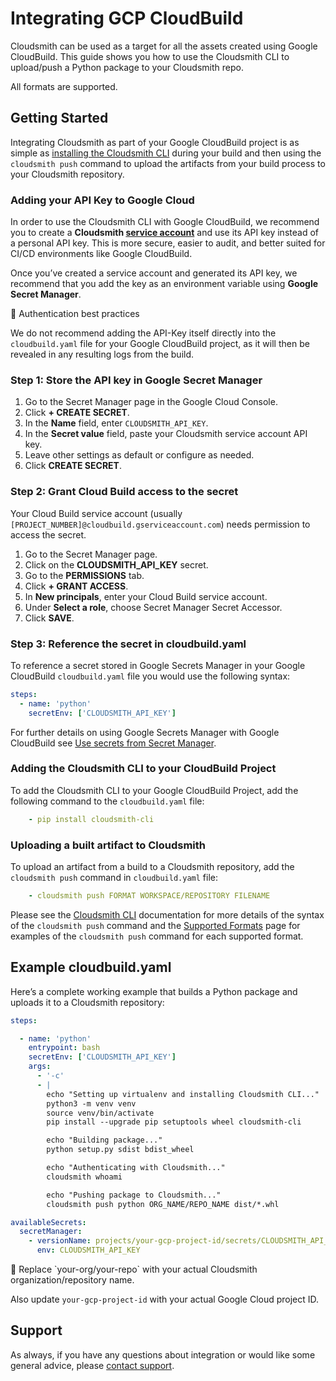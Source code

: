 

# Integrating GCP CloudBuild

Cloudsmith can be used as a target for all the assets created using Google CloudBuild. This guide shows you how to use the Cloudsmith CLI to upload/push a Python package to your Cloudsmith repo.

All formats are supported.

## Getting Started

Integrating Cloudsmith as part of your Google CloudBuild project is as simple as [installing the Cloudsmith CLI](/developer-tools/cli) during your build and then using the `cloudsmith push` command to upload the artifacts from your build process to your Cloudsmith repository.

### Adding your API Key to Google Cloud

In order to use the Cloudsmith CLI with Google CloudBuild, we recommend you to create a **Cloudsmith [service account](/accounts-and-teams/service-accounts)** and use its API key instead of a personal API key. This is more secure, easier to audit, and better suited for CI/CD environments like Google CloudBuild.

Once you’ve created a service account and generated its API key, we recommend that you add the key as an environment variable using **Google Secret Manager**. 

<Note>
📘 Authentication best practices

We do not recommend adding the API-Key itself directly into the `cloudbuild.yaml` file for your Google CloudBuild project, as it will then be revealed in any resulting logs from the build.
</Note>

### Step 1: Store the API key in Google Secret Manager

1. Go to the Secret Manager page in the Google Cloud Console.
2. Click **+ CREATE SECRET**.
3. In the **Name** field, enter `CLOUDSMITH_API_KEY`.
4. In the **Secret value** field, paste your Cloudsmith service account API key.
5. Leave other settings as default or configure as needed.
6. Click **CREATE SECRET**.

### Step 2: Grant Cloud Build access to the secret

Your Cloud Build service account (usually `[PROJECT_NUMBER]@cloudbuild.gserviceaccount.com`) needs permission to access the secret.

1. Go to the Secret Manager page.
2. Click on the **CLOUDSMITH_API_KEY** secret.
3. Go to the **PERMISSIONS** tab.
4. Click **+ GRANT ACCESS**.
5. In **New principals**, enter your Cloud Build service account.
6. Under **Select a role**, choose Secret Manager Secret Accessor.
7. Click **SAVE**.

### Step 3: Reference the secret in cloudbuild.yaml

To reference a secret stored in Google Secrets Manager in your Google CloudBuild `cloudbuild.yaml` file you would use the following syntax: 

```yaml
steps:
  - name: 'python'
    secretEnv: ['CLOUDSMITH_API_KEY']
```

For further details on using Google Secrets Manager with Google CloudBuild see [Use secrets from Secret Manager](https://cloud.google.com/build/docs/securing-builds/use-secrets).

### Adding the Cloudsmith CLI to your CloudBuild Project

To add the Cloudsmith CLI to your Google CloudBuild Project, add the following command to the `cloudbuild.yaml` file: 

```yaml
    - pip install cloudsmith-cli
```

### Uploading a built artifact to Cloudsmith

To upload an artifact from a build to a Cloudsmith repository, add the `cloudsmith push` command in `cloudbuild.yaml` file: 

```yaml
    - cloudsmith push FORMAT WORKSPACE/REPOSITORY FILENAME
```

Please see the [Cloudsmith CLI](/developer-tools/cli) documentation for more details of the syntax of the `cloudsmith push` command and the [Supported Formats](/formats) page for examples of the `cloudsmith push` command for each supported format.

## Example cloudbuild.yaml

Here’s a complete working example that builds a Python package and uploads it to a Cloudsmith repository:

```yaml
steps:

  - name: 'python'
    entrypoint: bash
    secretEnv: ['CLOUDSMITH_API_KEY']
    args:
      - '-c'
      - |
        echo "Setting up virtualenv and installing Cloudsmith CLI..."
        python3 -m venv venv
        source venv/bin/activate
        pip install --upgrade pip setuptools wheel cloudsmith-cli

        echo "Building package..."
        python setup.py sdist bdist_wheel

        echo "Authenticating with Cloudsmith..."
        cloudsmith whoami 

        echo "Pushing package to Cloudsmith..."
        cloudsmith push python ORG_NAME/REPO_NAME dist/*.whl

availableSecrets:
  secretManager:
    - versionName: projects/your-gcp-project-id/secrets/CLOUDSMITH_API_KEY/versions/latest
      env: CLOUDSMITH_API_KEY
```

<Note>
📘 Replace `your-org/your-repo` with your actual Cloudsmith organization/repository name.

Also update `your-gcp-project-id` with your actual Google Cloud project ID.
</Note>

## Support

As always, if you have any questions about integration or would like some general advice, please [contact support](https://cloudsmith.com/company/contact-us).